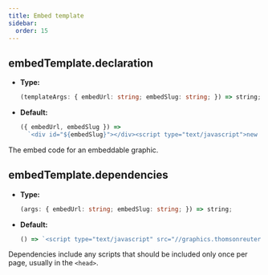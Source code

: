 ```yaml
---
title: Embed template
sidebar:
  order: 15
---
```


## embedTemplate.declaration

- **Type:** 
  ```typescript
  (templateArgs: { embedUrl: string; embedSlug: string; }) => string;
  ```
- **Default:**
  ```typescript
  ({ embedUrl, embedSlug }) =>
    `<div id="${embedSlug}"></div><script type="text/javascript">new pym.Parent("${embedSlug}", "${embedUrl}", {});</script>`
  ```

The embed code for an embeddable graphic.

## embedTemplate.dependencies

- **Type:** 
  ```typescript
  (args: { embedUrl: string; embedSlug: string; }) => string;
  ```
- **Default:**
  ```typescript
  () => `<script type="text/javascript" src="//graphics.thomsonreuters.com/pym.min.js"></script>`
  ```

Dependencies include any scripts that should be included only once per page, usually in the `<head>`.
